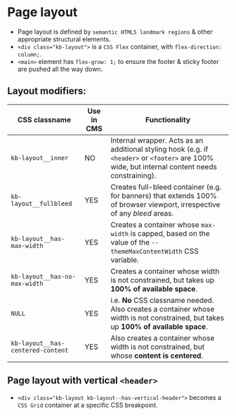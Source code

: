 
# Page layout
- Page layout is defined by `semantic HTML5 landmark regions` & other appropriate structural elements.
- `<div class="kb-layout">` is a `CSS Flex` container, with `flex-direction: column;`.
- `<main>` element has `flex-grow: 1;` to ensure the footer & sticky footer are pushed all the way down.

## Layout modifiers:

CSS classname | Use in CMS | Functionality
--- | --- | ---
`kb-layout__inner` | NO | Internal wrapper. Acts as an additional styling hook (e.g. if `<header>` or `<footer>` are 100% wide, but internal content needs constraining).
`kb-layout__fullbleed` | YES | Creates full-bleed container (e.g. for banners) that extends 100% of browser viewport, irrespective of any *bleed* areas.
`kb-layout__has-max-width` | YES | Creates a container whose `max-width` is capped, based on the value of the `--themeMaxContentWidth` CSS variable.
`kb-layout__has-no-max-width` | YES | Creates a container whose width is not constrained, but takes up **100% of available space**.
`NULL` | YES | i.e. **No** CSS classname needed. Also creates a container whose width is not constrained, but takes up **100% of available space**.
`kb-layout__has-centered-content` | YES | Also creates a container whose width is not constrained, but whose **content is centered**.

<Preview>
    <Story id="ui-components-layouts-page-layout--page-layout" />
</Preview>

## Page layout with vertical `<header>`
- `<div class="kb-layout kb-layout--has-vertical-header">` becomes a `CSS Grid` container at a specific CSS breakpoint.

<Preview>
    <Story id="ui-components-layouts-page-layout--page-layout-vertical-header" />
</Preview>
